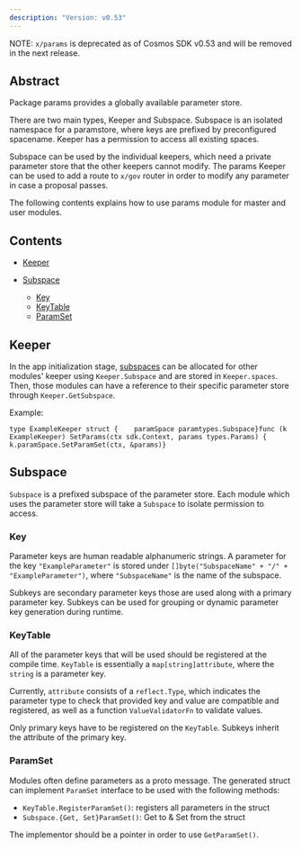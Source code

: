 ```yaml
---
description: "Version: v0.53"
---
```


NOTE: `x/params` is deprecated as of Cosmos SDK v0.53 and will be removed in the next release.

## Abstract[​](#abstract "Direct link to Abstract")

Package params provides a globally available parameter store.

There are two main types, Keeper and Subspace. Subspace is an isolated namespace for a paramstore, where keys are prefixed by preconfigured spacename. Keeper has a permission to access all existing spaces.

Subspace can be used by the individual keepers, which need a private parameter store that the other keepers cannot modify. The params Keeper can be used to add a route to `x/gov` router in order to modify any parameter in case a proposal passes.

The following contents explains how to use params module for master and user modules.

## Contents[​](#contents "Direct link to Contents")

* [Keeper](#keeper)

* [Subspace](#subspace)

  * [Key](#key)
  * [KeyTable](#keytable)
  * [ParamSet](#paramset)

## Keeper[​](#keeper "Direct link to Keeper")

In the app initialization stage, [subspaces](#subspace) can be allocated for other modules' keeper using `Keeper.Subspace` and are stored in `Keeper.spaces`. Then, those modules can have a reference to their specific parameter store through `Keeper.GetSubspace`.

Example:

```
type ExampleKeeper struct {    paramSpace paramtypes.Subspace}func (k ExampleKeeper) SetParams(ctx sdk.Context, params types.Params) {    k.paramSpace.SetParamSet(ctx, &params)}
```

## Subspace[​](#subspace "Direct link to Subspace")

`Subspace` is a prefixed subspace of the parameter store. Each module which uses the parameter store will take a `Subspace` to isolate permission to access.

### Key[​](#key "Direct link to Key")

Parameter keys are human readable alphanumeric strings. A parameter for the key `"ExampleParameter"` is stored under `[]byte("SubspaceName" + "/" + "ExampleParameter")`, where `"SubspaceName"` is the name of the subspace.

Subkeys are secondary parameter keys those are used along with a primary parameter key. Subkeys can be used for grouping or dynamic parameter key generation during runtime.

### KeyTable[​](#keytable "Direct link to KeyTable")

All of the parameter keys that will be used should be registered at the compile time. `KeyTable` is essentially a `map[string]attribute`, where the `string` is a parameter key.

Currently, `attribute` consists of a `reflect.Type`, which indicates the parameter type to check that provided key and value are compatible and registered, as well as a function `ValueValidatorFn` to validate values.

Only primary keys have to be registered on the `KeyTable`. Subkeys inherit the attribute of the primary key.

### ParamSet[​](#paramset "Direct link to ParamSet")

Modules often define parameters as a proto message. The generated struct can implement `ParamSet` interface to be used with the following methods:

* `KeyTable.RegisterParamSet()`: registers all parameters in the struct
* `Subspace.{Get, Set}ParamSet()`: Get to & Set from the struct

The implementor should be a pointer in order to use `GetParamSet()`.
